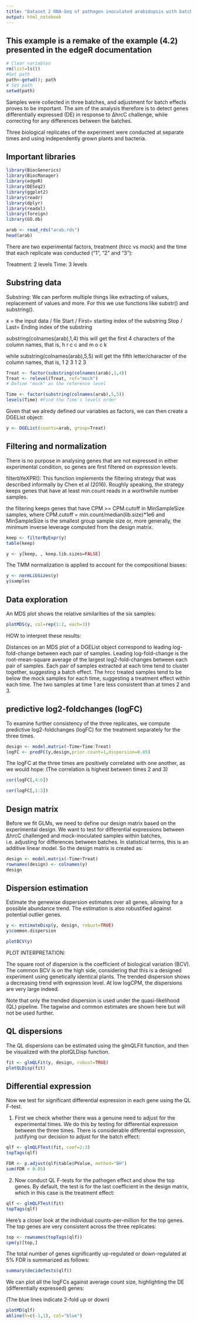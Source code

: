 ```yaml
---
title: "Dataset 2 RNA-Seq of pathogen inoculated arabidopsis with batch effects"
output: html_notebook
---
```


## This example is a remake of the example (4.2) presented in the edgeR documentation

```r
# Clear variables
rm(list=ls())
#Get path
path<-getwd(); path
# Set path
setwd(path)
```

Samples were collected in three batches, and adjustment for batch effects proves to be important. The aim of the analysis therefore is to detect genes differentially expressed (DE) in response to ΔhrcC challenge, while correcting for any differences between the batches.

Three biological replicates of the experiment were conducted at separate times and using independently grown plants and bacteria.

## Important libraries
```r
library(BiocGenerics)
library(BiocManager)
library(edgeR)
library(DESeq2)
library(ggplot2)
library(readr)
library(dplyr)
library(readxl)
library(foreign)
library(GO.db)
```



```r
arab <- read_rds("arab.rds")
head(arab)
```
There are two experimental factors, treatment (hrcc vs mock) and the time that each replicate was conducted ("1", "2" and "3"):

Treatment: 2 levels
Time: 3 levels

## Substring data

Substring: We can perform multiple things like extracting of values, replacement of values and more. For this we use functions like substr() and substring().

x = the input data / file
Start / First= starting index of the substring
Stop / Last= Ending index of the substring

substring(colnames(arab),1,4) this will get the first 4 characters of the column names, that is, h r c c and m o c k

while substring(colnames(arab),5,5) will get the fifth letter/character of the column names, that is, 1 2 3 1 2 3
```r
Treat <- factor(substring(colnames(arab),1,4))
Treat <- relevel(Treat, ref="mock")
# Define "mock" as the reference level

Time <- factor(substring(colnames(arab),5,5))
levels(Time) #Find the Time's levels order
```

Given that we alredy defined our variables as factors, we can then create a DGEList object:

```r
y <- DGEList(counts=arab, group=Treat)
```


## Filtering and normalization

There is no purpose in analysing genes that are not expressed in either experimental condition, so genes are first filtered on expression levels.

filterbYeXPR(): This function implements the filtering strategy that was described informally by Chen et al (2016). Roughly speaking, the strategy keeps genes that have at least min.count reads in a worthwhile number samples.

the filtering keeps genes that have CPM >= CPM.cutoff in MinSampleSize samples, where CPM.cutoff = min.count/median(lib.size)*1e6 and MinSampleSize is the smallest group sample size or, more generally, the minimum inverse leverage computed from the design matrix.

```r
keep <- filterByExpr(y)
table(keep)

y <- y[keep, , keep.lib.sizes=FALSE]
```

The TMM normalization is applied to account for the compositional biases:

```r
y <- normLibSizes(y)
y$samples
```

## Data exploration

An MDS plot shows the relative similarities of the six samples:
```r
plotMDS(y, col=rep(1:2, each=3))
```

HOW to interpret these results:

Distances on an MDS plot of a DGEList object correspond to leading log-fold-change between each pair of samples. Leading log-fold-change is the root-mean-square average of the largest log2-fold-changes between each pair of samples. Each pair of samples extracted at each time tend to cluster together, suggesting a batch effect. The hrcc treated samples tend to be below the mock samples for each time, suggesting a treatment effect within each time. The two samples at time 1 are less consistent than at times 2 and 3.


## predictive log2-foldchanges (logFC)

To examine further consistency of the three replicates, we compute predictive log2-foldchanges (logFC) for the treatment separately for the three times.

```r
design <- model.matrix(~Time+Time:Treat)
logFC <- predFC(y,design,prior.count=1,dispersion=0.05)

```



The logFC at the three times are positively correlated with one another, as we would hope:
(The correlation is highest between times 2 and 3)
```r
cor(logFC[,4:6])

cor(logFC[,1:3])
```


## Design matrix

Before we fit GLMs, we need to define our design matrix based on the experimental design.
We want to test for differential expressions between ΔhrcC challenged and mock-inoculated samples within batches, i.e. adjusting for differences between batches. In statistical terms, this is an additive linear model. So the design matrix is created as:


```r
design <- model.matrix(~Time+Treat)
rownames(design) <- colnames(y)
design
```

## Dispersion estimation


Estimate the genewise dispersion estimates over all genes, allowing for a possible abundance trend. The estimation is also robustified against potential outlier genes.

```r
y <- estimateDisp(y, design, robust=TRUE)
y$common.dispersion
```

```r
plotBCV(y)
```

PLOT INTERPRETATION:

The square root of dispersion is the coefficient of biological variation (BCV). The common BCV is on the high side, considering that this is a designed experiment using genetically identical plants. The trended dispersion shows a decreasing trend with expression level. 
At low logCPM, the dispersions are very large indeed.

Note that only the trended dispersion is used under the quasi-likelihood (QL) pipeline. The tagwise and common estimates are shown here but will not be used further.

## QL dispersions

The QL dispersions can be estimated using the glmQLFit function, and then be visualized with the plotQLDisp function.


```r
fit <- glmQLFit(y, design, robust=TRUE)
plotQLDisp(fit)
```

## Differential expression

Now we test for significant differential expression in each gene using the QL F-test.

(1) First we check whether there was a genuine need to adjust for the experimental times. We do this by testing for differential expression between the three times. There is considerable differential expression, justifying our decision to adjust for the batch effect:


```r
qlf <- glmQLFTest(fit, coef=2:3)
topTags(qlf)
```

```r
FDR <- p.adjust(qlf$table$PValue, method="BH")
sum(FDR < 0.05)
```

(2) Now conduct QL F-tests for the pathogen effect and show the top genes. By default, the test is for the last coefficient in the design matrix, which in this case is the treatment effect:

```r
qlf <- glmQLFTest(fit)
topTags(qlf)
```


Here’s a closer look at the individual counts-per-million for the top genes. The top genes are very consistent across the three replicates:


```r
top <- rownames(topTags(qlf))
cpm(y)[top,]
```

The total number of genes significantly up-regulated or down-regulated at 5% FDR is summarized as follows:

```r
summary(decideTests(qlf))
```

We can plot all the logFCs against average count size, highlighting the DE (differentially expressed) genes:

(The blue lines indicate 2-fold up or down)
```r
plotMD(qlf)
abline(h=c(-1,1), col="blue")
```























